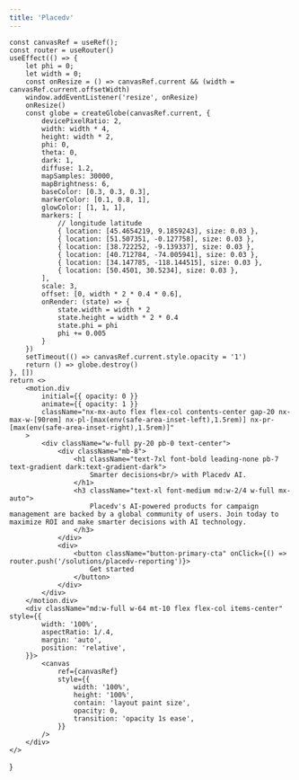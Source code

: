 ```yaml
---
title: 'Placedv'
---
```



    const canvasRef = useRef();
    const router = useRouter()
    useEffect(() => {
        let phi = 0;
        let width = 0;
        const onResize = () => canvasRef.current && (width = canvasRef.current.offsetWidth)
        window.addEventListener('resize', onResize)
        onResize()
        const globe = createGlobe(canvasRef.current, {
            devicePixelRatio: 2,
            width: width * 4,
            height: width * 2,
            phi: 0,
            theta: 0,
            dark: 1,
            diffuse: 1.2,
            mapSamples: 30000,
            mapBrightness: 6,
            baseColor: [0.3, 0.3, 0.3],
            markerColor: [0.1, 0.8, 1],
            glowColor: [1, 1, 1],
            markers: [
                // longitude latitude
                { location: [45.4654219, 9.1859243], size: 0.03 },
                { location: [51.507351, -0.127758], size: 0.03 },
                { location: [38.722252, -9.139337], size: 0.03 },
                { location: [40.712784, -74.005941], size: 0.03 },
                { location: [34.147785, -118.144515], size: 0.03 },
                { location: [50.4501, 30.5234], size: 0.03 },
            ],
            scale: 3,
            offset: [0, width * 2 * 0.4 * 0.6],
            onRender: (state) => {
                state.width = width * 2
                state.height = width * 2 * 0.4
                state.phi = phi
                phi += 0.005
            }
        })
        setTimeout(() => canvasRef.current.style.opacity = '1')
        return () => globe.destroy()
    }, [])
    return <>
        <motion.div
            initial={{ opacity: 0 }}
            animate={{ opacity: 1 }}
            className="nx-mx-auto flex flex-col contents-center gap-20 nx-max-w-[90rem] nx-pl-[max(env(safe-area-inset-left),1.5rem)] nx-pr-[max(env(safe-area-inset-right),1.5rem)]"
        >
            <div className="w-full py-20 pb-0 text-center">
                <div className="mb-8">
                    <h1 className="text-7xl font-bold leading-none pb-7 text-gradient dark:text-gradient-dark">
                        Smarter decisions<br/> with Placedv AI.
                    </h1>
                    <h3 className="text-xl font-medium md:w-2/4 w-full mx-auto">
                        Placedv's AI-powered products for campaign management are backed by a global community of users. Join today to maximize ROI and make smarter decisions with AI technology.
                    </h3>
                </div>
                <div>
                    <button className="button-primary-cta" onClick={() => router.push('/solutions/placedv-reporting')}>
                        Get started
                    </button>
                </div>
            </div>
        </motion.div>
        <div className="md:w-full w-64 mt-10 flex flex-col items-center" style={{
            width: '100%',
            aspectRatio: 1/.4,
            margin: 'auto',
            position: 'relative',
        }}>
            <canvas
                ref={canvasRef}
                style={{
                    width: '100%',
                    height: '100%',
                    contain: 'layout paint size',
                    opacity: 0,
                    transition: 'opacity 1s ease',
                }}
            />
        </div>
    </>
}


